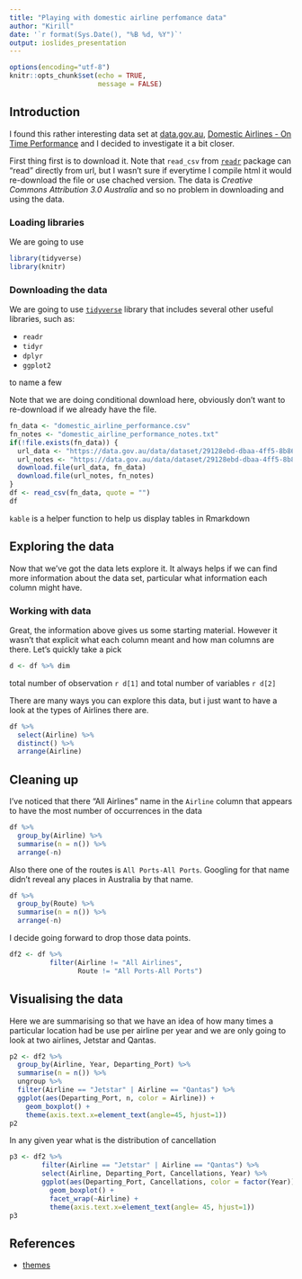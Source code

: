 ```yaml
---
title: "Playing with domestic airline perfomance data"
author: "Kirill"
date: '`r format(Sys.Date(), "%B %d, %Y")`'
output: ioslides_presentation
---
```


```r
options(encoding="utf-8")
knitr::opts_chunk$set(echo = TRUE,
                      message = FALSE)
```

## Introduction

I found this rather interesting data set at [data.gov.au](https://data.gov.au), [Domestic Airlines - On Time Performance](https://data.gov.au/data/dataset/domestic-airline-on-time-performance) and I decided to investigate it a bit closer.

First thing first is to download it. Note that `read_csv` from [`readr`](https://readr.tidyverse.org/) package can "read" directly from url, but I wasn't sure if everytime I compile html it would re-download the file or use chached version. The data is _Creative Commons Attribution 3.0 Australia_ and so no problem in downloading and using the data.

### Loading libraries

We are going to use
```r
library(tidyverse)
library(knitr)
```

### Downloading the data

We are going to use [`tidyverse`](https://www.tidyverse.org/) library that includes several other useful libraries, such as:

- `readr`
- `tidyr`
- `dplyr`
- `ggplot2`

to name a few

Note that we are doing conditional download here, obviously don't want to re-download if we already have the file.

```r
fn_data <- "domestic_airline_performance.csv"
fn_notes <- "domestic_airline_performance_notes.txt"
if(!file.exists(fn_data)) {
  url_data <- "https://data.gov.au/data/dataset/29128ebd-dbaa-4ff5-8b86-d9f30de56452/resource/cf663ed1-0c5e-497f-aea9-e74bfda9cf44/download/otp_time_series_web.csv"
  url_notes <- "https://data.gov.au/data/dataset/29128ebd-dbaa-4ff5-8b86-d9f30de56452/resource/69e214b9-b66f-4636-9c84-3efda2d0d8ae/download/otptimeserieswebnotes.txt"
  download.file(url_data, fn_data)
  download.file(url_notes, fn_notes)
}
df <- read_csv(fn_data, quote = "")
df
```

`kable` is a helper function to help us display tables in Rmarkdown

## Exploring the data

Now that we've got the data lets explore it. It always helps if we can find more information about the data set, particular what information each column might have.

### Working with data

Great, the information above gives us some starting material. However it wasn't that explicit what each column meant and how man columns are there. Let's quickly take a pick

```r
d <- df %>% dim
```

total number of observation `r d[1]` and total number of variables `r d[2]`

There are many ways you can explore this data, but i just want to have a look at the types of Airlines there are.

```r
df %>%
  select(Airline) %>%
  distinct() %>%
  arrange(Airline)
```

## Cleaning up

I've noticed that there "All Airlines" name in the `Airline` column that appears to have the most number of occurrences in the data

```r
df %>%
  group_by(Airline) %>%
  summarise(n = n()) %>%
  arrange(-n)
```

Also there one of the routes is `All Ports-All Ports`. Googling for that name didn't reveal any places in Australia by that name.

```r
df %>%
  group_by(Route) %>%
  summarise(n = n()) %>%
  arrange(-n)
```

I decide going forward to drop those data points.

```r
df2 <- df %>%
          filter(Airline != "All Airlines",
                 Route != "All Ports-All Ports")
```


## Visualising the data

Here we are summarising so that we have an idea of how many times a particular location had be use per airline per year and we are only going to look at two airlines,
Jetstar and Qantas.

```r
p2 <- df2 %>%
  group_by(Airline, Year, Departing_Port) %>%
  summarise(n = n()) %>%
  ungroup %>%
  filter(Airline == "Jetstar" | Airline == "Qantas") %>%
  ggplot(aes(Departing_Port, n, color = Airline)) +
    geom_boxplot() +
    theme(axis.text.x=element_text(angle=45, hjust=1))
p2
```

In any given year what is the distribution of cancellation

```r
p3 <- df2 %>%
        filter(Airline == "Jetstar" | Airline == "Qantas") %>%
        select(Airline, Departing_Port, Cancellations, Year) %>%
        ggplot(aes(Departing_Port, Cancellations, color = factor(Year))) +
          geom_boxplot() +
          facet_wrap(~Airline) +
          theme(axis.text.x=element_text(angle= 45, hjust=1))
p3
```

## References

- [themes](http://www.datadreaming.org/post/r-markdown-theme-gallery/)